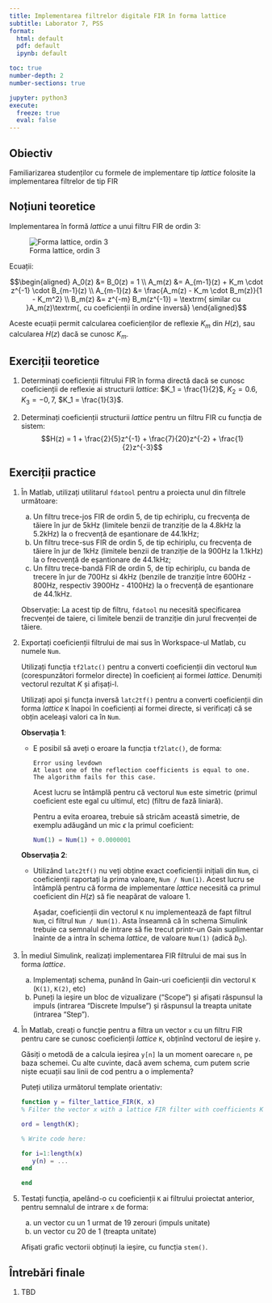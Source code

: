 ```yaml
---
title: Implementarea filtrelor digitale FIR în forma lattice
subtitle: Laborator 7, PSS
format: 
  html: default
  pdf: default
  ipynb: default

toc: true
number-depth: 2
number-sections: true

jupyter: python3
execute:
  freeze: true
  eval: false
---
```


\newcommand*{\underuparrow}[1]{\ensuremath{\underset{\uparrow}{#1}}} 

## Obiectiv

Familiarizarea studenților cu formele de implementare tip *lattice* folosite
la implementarea filtrelor de tip FIR

## Noțiuni teoretice

Implementarea în formă *lattice* a unui filtru FIR de ordin 3:

![Forma lattice, ordin 3](img/LatticeFIR_handdraw.png)

Ecuații:

$$\begin{aligned}
A_0(z) &= B_0(z) = 1 \\
A_m(z) &= A_{m-1}(z) + K_m \cdot z^{-1} \cdot B_{m-1}(z) \\
A_{m-1}(z) &= \frac{A_m(z) - K_m  \cdot B_m(z)}{1 - K_m^2} \\
B_m(z) &= z^{-m} B_m(z^{-1}) = \textrm{ similar cu }A_m(z)\textrm{, cu coeficienții în ordine inversă}
\end{aligned}$$

Aceste ecuații permit calcularea coeficienților de reflexie $K_m$ din $H(z)$,
sau calcularea $H(z)$ dacă se cunosc $K_m$.



## Exerciții teoretice

1. Determinați coeficienții filtrului FIR în forma directă
dacă se cunosc coeficienții de reflexie ai structurii *lattice*:
$K_1 = \frac{1}{2}$, $K_2 = 0.6$, $K_3 = -0,7$, $K_1 = \frac{1}{3}$.

2. Determinați coeficienții structurii *lattice* pentru un filtru FIR cu funcția de sistem:
$$H(z) = 1 + \frac{2}{5}z^{-1} + \frac{7}{20}z^{-2} + \frac{1}{2}z^{-3}$$


## Exerciții practice

1. În Matlab, utilizați utilitarul `fdatool` pentru a proiecta unul din filtrele următoare:
    
   a. Un filtru trece-jos FIR de ordin 5, de tip echiriplu, cu frecvența de tăiere în jur de 5kHz (limitele benzii de tranziție de la 4.8kHz la 5.2kHz) la o frecvență de eșantionare de 44.1kHz;
   a. Un filtru trece-sus FIR de ordin 5, de tip echiriplu, cu frecvența de tăiere în jur de 1kHz (limitele benzii de tranziție de la 900Hz la 1.1kHz) la o frecvență de eșantionare de 44.1kHz;
   a. Un filtru trece-bandă FIR de ordin 5, de tip echiriplu, cu banda de trecere în jur de 700Hz si 4kHz (benzile de tranziție între 600Hz - 800Hz, respectiv 3900Hz - 4100Hz) la o frecvență de eșantionare de 44.1kHz.

   Observație: La acest tip de filtru, `fdatool` nu necesită specificarea frecvenței de taiere, ci limitele benzii de tranziție din jurul frecvenței de tăiere.

2. Exportați coeficienții filtrului de mai sus în Workspace-ul Matlab, cu numele `Num`.

   Utilizați funcția `tf2latc()` pentru a converti coeficienții din vectorul `Num` (corespunzători formelor directe) în coeficienț ai formei *lattice*.
   Denumiți vectorul rezultat $K$ și afișați-l.

   Utilizați apoi și funcța inversă `latc2tf()` pentru a converti coeficienții din forma *lattice* `K` înapoi în coeficienți ai formei directe, si verificați că se obțin aceleași valori ca în `Num`.

   **Observația 1**: 

   - E posibil să aveți o eroare la funcția `tf2latc()`, de forma:

     ```
     Error using levdown
     At least one of the reflection coefficients is equal to one.
     The algorithm fails for this case.
     ```
     Acest lucru se întâmplă pentru că vectorul `Num` este simetric (primul coeficient este egal cu ultimul, etc) (filtru de fază liniară).

     Pentru a evita eroarea, trebuie să stricăm această simetrie, de exemplu adăugând un mic $\epsilon$ la primul coeficient:
     
     ```matlab
     Num(1) = Num(1) + 0.0000001
     ```

   **Observația 2**: 

   - Utilizând `latc2tf()` nu veți obține exact coeficienții inițiali din `Num`, ci coeficienții raportați la prima valoare, `Num / Num(1)`. Acest lucru se întâmplă pentru că forma de implementare *lattice* necesită ca primul coeficient din $H(z)$ să fie neapărat de valoare 1.

     Așadar, coeficienții din vectorul `K` nu implementează de fapt filtrul `Num`, ci filtrul `Num / Num(1)`. 
     Asta înseamnă că în schema Simulink trebuie ca semnalul de intrare să fie trecut printr-un Gain suplimentar
     înainte de a intra în schema *lattice*, de valoare `Num(1)` (adică $b_0$).

3. În mediul Simulink, realizați implementarea FIR filtrului de mai sus în forma *lattice*.

   a. Implementați schema, punând în Gain-uri coeficienții din vectorul `K` (`K(1)`, `K(2)`, etc)
   b. Puneți la ieșire un bloc de vizualizare ("Scope") și afișati răspunsul la impuls (intrarea "Discrete Impulse") și răspunsul la treapta unitate (intrarea "Step").

4. În Matlab, creați o funcție pentru a filtra un vector `x` cu un filtru FIR pentru care se cunosc coeficienții *lattice* `K`, obținînd vectorul de ieșire `y`.

   Găsiți o metodă de a calcula ieșirea `y[n]` la un moment oarecare `n`, pe baza schemei.
   Cu alte cuvinte, dacă avem schema, cum putem scrie niște ecuații sau linii de cod pentru a o implementa?

   Puteți utiliza următorul template orientativ:

   ```matlab
   function y = filter_lattice_FIR(K, x)
   % Filter the vector x with a lattice FIR filter with coefficients K
 
   ord = length(K);
 
   % Write code here:

   for i=1:length(x)
      y(n) = ... 
   end

   end
   ```

5. Testați funcția, apelând-o cu coeficienții `K` ai filtrului proiectat anterior, pentru semnalul de intrare `x` de forma:
   
   a. un vector cu un 1 urmat de 19 zerouri (impuls unitate)
   b. un vector cu 20 de 1 (treapta unitate)

   Afișati grafic vectorii obținuți la ieșire, cu funcția `stem()`.

## Întrebări finale

1. TBD
